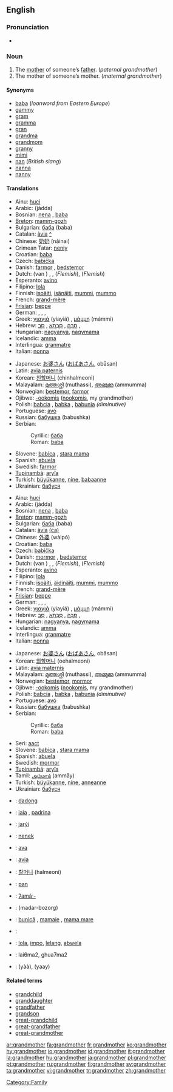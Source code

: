 ==English==

===Pronunciation===
*{{audio|en-us-grandmother.ogg|Audio (US)}}

===Noun===
{{en-noun}}

# The [[mother]] of someone’s [[father]]. (''paternal grandmother'')
# The mother of someone’s mother. (''maternal grandmother'')

====Synonyms====
* [[baba]] (''loanword from Eastern Europe'')
* [[gammy]]
* [[gram]]
* [[gramma]]
* [[gran]]
* [[grandma]]
* [[grandmom]]
* [[granny]]
* [[mimi]]
* [[nan]] (''British slang'')
* [[nanna]]
* [[nanny]]

====Translations====
{{trans-top|paternal grandmother}}
*Ainu: [[huci]]
*Arabic: {{ARchar|[[جدة]]}} (jádda) {{f}}
*Bosnian: [[nena#Bosnian|nena]] {{f}}, [[baba#Bosnian|baba]] {{f}}
*[[Breton]]: [[mamm-gozh]] {{f}}
*Bulgarian: [[баба]] (baba) {{f}}
*Catalan: [[àvia]] {{f}} [[:ca:àvia|^]]
*Chinese: [[奶奶]] (nǎinai)
*Crimean Tatar: [[neniy]]
*Croatian: [[baba#Croatian|baba]] {{f}}
*Czech: [[babička]] {{f}}
*Danish: [[farmor]] {{c}}, [[bedstemor]] {{c}}
*Dutch: {{t+|nl|grootmoeder}} (van {{t|nl|vaderszijde}}) {{f}}, {{t+|nl|oma|f|lang=Dutch}}, {{t|nl|bomma|f}} (''Flemish''), {{t|nl|bonbonneke|n}} (''Flemish'')
*Esperanto: [[avino]]
*Filipino: [[lola]]
*Finnish: [[isoäiti]], [[isänäiti]], [[mummi]], [[mummo]]
*French: [[grand-mère]] {{f}}
*[[Frisian]]: [[beppe]] {{f}}
*German: {{t+|de|Großmutter|f}}, {{t|de|Omi|f}}, {{t+|de|Oma|f}}, {{t+|de|Großmutter}} {{t|de|väterlicherseits}}
*Greek: [[γιαγιά]] (yiayiá) {{f}}, [[μάμμη]] (mámmi) {{f}}
*Hebrew: [[סבה|סָבָה]] {{f}}, [[סבתא|סָבְתָא]] {{f}}, [[סב|סָב]] {{m}}, {{סבא|סַבָּא}} {{m}}
*Hungarian: [[nagyanya]], [[nagymama]]
*Icelandic: [[amma]]
*Interlingua: [[granmatre]]
*Italian: [[nonna]] {{f}}
{{trans-mid}}
*Japanese: [[お婆さん]] ([[おばあさん]], obāsan)
*Latin: [[avia paternis]]
*Korean: [[친할머니]] (chinhalmeoni)
*Malayalam: [[മുത്തശ്ശി]] (muthassi), [[അമ്മുമ്മ]] (ammumma)
*Norwegian: [[bestemor]], [[farmor]]
*Ojibwe: [[-ookomis]] ([[nookomis]], my grandmother)
*Polish: [[babcia]] {{f}}, [[babka]] {{f}}, [[babunia]] {{f}} ''(diminutive)''
*Portuguese: [[avó]] {{f}}
*Russian: [[бабушка]] (babushka) {{f}}
*Serbian:
*:Cyrillic: [[баба#Serbian|баба]] {{f}}
*:Roman: [[baba#Serbian|baba]] {{f}}
*Slovene: [[babica]] {{f}}, [[stara mama]] {{f}}
*Spanish: [[abuela]] {{f}}
*Swedish: [[farmor]] {{c}}
*[[Tupinambá]]: [[aryîa]]
*Turkish: [[büyükanne]], [[nine]], [[babaanne]]
*Ukrainian: [[бабуся]] {{f}}
{{trans-bottom}}

{{trans-top|maternal grandmother}}
*Ainu: [[huci]]
*Arabic: {{ARchar|[[جدة]]}} (jádda) {{f}}
*Bosnian: [[nena#Bosnian|nena]] {{f}}, [[baba#Bosnian|baba]] {{f}}
*[[Breton]]: [[mamm-gozh]] {{f}}
*Bulgarian: [[баба]] (baba) {{f}}
*Catalan: [[àvia]] {{f}} [[:ca:àvia|(ca)]]
*Chinese: [[外婆]] (wàipó)
*Croatian: [[baba#Croatian|baba]] {{f}}
*Czech: [[babička]] {{f}}
*Danish: [[mormor]] {{c}}, [[bedstemor]] {{c}}
*Dutch: {{t+|nl|grootmoeder}} (van {{t|nl|moederszijde}}) {{f}}, {{t+|nl|oma|f|lang=Dutch}}, {{t|nl|bomma|f}} (''Flemish''), {{t|nl|bonbonneke|n}} (''Flemish'')
*Esperanto: [[avino]]
*Filipino: [[lola]]
*Finnish: [[isoäiti]], [[äidinäiti]], [[mummi]], [[mummo]]
*French: [[grand-mère]] {{f}}
*[[Frisian]]: [[beppe]] {{f}}
*German: {{t+|de|Großmutter|f}}, {{t|de|Omi|f}}, {{t+|de|Oma|f}}, {{t+|de|Großmutter}} {{t|de|mütterlicherseits}} {{f}}
*Greek: [[γιαγιά]] (yiayiá) {{f}}, [[μάμμη]] (mámmi) {{f}}
*Hebrew: [[סבה|סָבָה]] {{f}}, [[סבתא|סָבְתָא]] {{f}}, [[סב|סָב]] {{m}}, {{סבא|סַבָּא}} {{m}}
*Hungarian: [[nagyanya]], [[nagymama]]
*Icelandic: [[amma]]
*Interlingua: [[granmatre]]
*Italian: [[nonna]] {{f}}
{{trans-mid}}
*Japanese: [[お婆さん]] ([[おばあさん]], obāsan)
*Korean: [[외할머니]] (oehalmeoni)
*Latin: [[avia maternis]]
*Malayalam: [[മുത്തശ്ശി]] (muthassi), [[അമ്മുമ്മ]] (ammumma)
*Norwegian: [[bestemor]], [[mormor]]
*Ojibwe: [[-ookomis]] ([[nookomis]], my grandmother)
*Polish: [[babcia]] {{f}}, [[babka]] {{f}}, [[babunia]] {{f}} ''(diminutive)''
*Portuguese: [[avó]] {{f}}
*Russian: [[бабушка]] (babushka) {{f}}
*Serbian:
*:Cyrillic: [[баба#Serbian|баба]] {{f}}
*:Roman: [[baba#Serbian|baba]] {{f}}
*Seri: [[aact]]
*Slovene: [[babica]] {{f}}, [[stara mama]] {{f}}
*Spanish: [[abuela]] {{f}}
*Swedish: [[mormor]] {{c}}
*[[Tupinambá]]: [[aryîa]]
*Tamil: [[அம்மாய்]] (ammāy)
*Turkish: [[büyükanne]], [[nine]], [[anneanne]]
*Ukrainian: [[бабуся]] {{f}}
{{trans-bottom}}

{{trans-top|Translations to be categorized}}
{{checktrans}}
*{{ttbc|Balinese}}: [[dadong]]
*{{ttbc|Catalan}}: [[iaia]] {{f}}, [[padrina]] {{f}}
*{{ttbc|Guaraní}}: [[jarýi]]
*{{ttbc|Indonesian}}: [[nenek]]
*{{ttbc|Interlingua}}: [[ava]]
*{{ttbc|Latin}}: [[avia]]
{{trans-mid}}
*{{ttbc|Korean}}: [[할머니]] (halmeoni)
*{{ttbc|Malay}}: [[pan]]
*{{ttbc|Central Sierra Miwok}}: [[ʔamáˑ-]]
*{{ttbc|Persian}}: {{FAchar|[[مادربزرگ]]}} (madar-bozorg)
*{{ttbc|Romanian}}: [[bunică]] {{f}}, [[mamaie]] {{f}}, [[mama mare]] {{f}}
*{{ttbc|Slovak}}: {{baba}} {{f}}
*{{ttbc|Tagalog}}: [[lola]], [[impo]], [[lelang]], [[abwela]]
*{{ttbc|Teochew}}: lai6ma2, ghua7ma2
*{{ttbc|Thai}}: {{THchar|[[ย่า]]}} (yàà), {{THchar|[[ยาย]]}} (yaay)
{{trans-bottom}}

====Related terms====
*[[grandchild]]
*[[granddaughter]]
*[[grandfather]]
*[[grandson]]
*[[great-grandchild]]
*[[great-grandfather]]
*[[great-grandmother]]

[[Category:Family]]

[[ar:grandmother]]
[[fa:grandmother]]
[[fr:grandmother]]
[[ko:grandmother]]
[[hy:grandmother]]
[[io:grandmother]]
[[id:grandmother]]
[[it:grandmother]]
[[la:grandmother]]
[[hu:grandmother]]
[[ja:grandmother]]
[[pl:grandmother]]
[[pt:grandmother]]
[[ru:grandmother]]
[[fi:grandmother]]
[[sv:grandmother]]
[[ta:grandmother]]
[[vi:grandmother]]
[[tr:grandmother]]
[[zh:grandmother]]